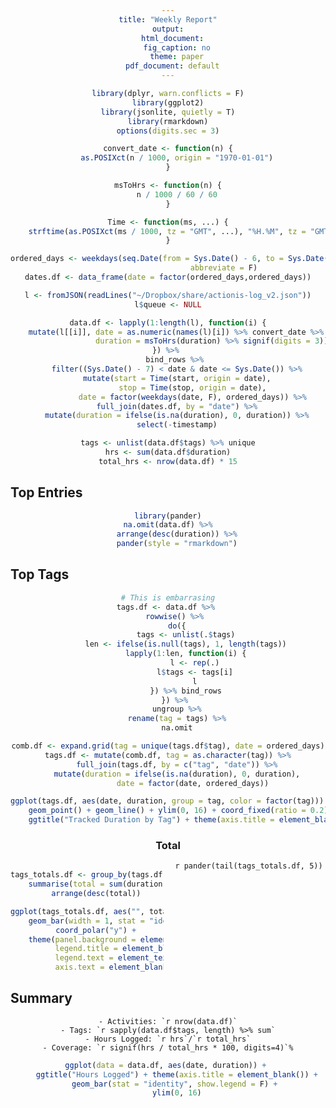 ```yaml
---
title: "Weekly Report"
output:
  html_document:
    fig_caption: no
    theme: paper
  pdf_document: default
---
```


<style type="text/css">
h2 {
    text-align: left;
}

body {
    text-align: center;
}

.columnize {
    column-count: 2;
    -moz-column-count: 2;
    -webkit-column-count: 2;
}

.columnize img {
    width: 75%;
    height: auto;
}

.summary {
    text-align: left;
}

.graph {
    text-align: center;
}
</style>


```r
library(dplyr, warn.conflicts = F)
library(ggplot2)
library(jsonlite, quietly = T)
library(rmarkdown)
options(digits.sec = 3)

convert_date <- function(n) {
    as.POSIXct(n / 1000, origin = "1970-01-01")
}

msToHrs <- function(n) {
    n / 1000 / 60 / 60
}

Time <- function(ms, ...) {
    strftime(as.POSIXct(ms / 1000, tz = "GMT", ...), "%H.%M", tz = "GMT")
}

ordered_days <- weekdays(seq.Date(from = Sys.Date() - 6, to = Sys.Date(), by = 1), 
                         abbreviate = F)
dates.df <- data_frame(date = factor(ordered_days,ordered_days))

l <- fromJSON(readLines("~/Dropbox/share/actionis-log_v2.json"))
l$queue <- NULL

data.df <- lapply(1:length(l), function(i) {
    mutate(l[[i]], date = as.numeric(names(l)[i]) %>% convert_date %>% as.Date,
                   duration = msToHrs(duration) %>% signif(digits = 3))
}) %>% 
    bind_rows %>% 
    filter((Sys.Date() - 7) < date & date <= Sys.Date()) %>%
    mutate(start = Time(start, origin = date),
           stop = Time(stop, origin = date),
           date = factor(weekdays(date, F), ordered_days)) %>%
    full_join(dates.df, by = "date") %>%
    mutate(duration = ifelse(is.na(duration), 0, duration)) %>%
    select(-timestamp)

tags <- unlist(data.df$tags) %>% unique
hrs <- sum(data.df$duration)
total_hrs <- nrow(data.df) * 15
```

## Top Entries

```r
library(pander)
na.omit(data.df) %>%
    arrange(desc(duration)) %>%
    pander(style = "rmarkdown")
```

## Top Tags

```r
# This is embarrasing
tags.df <- data.df %>% 
    rowwise() %>% 
    do({
        tags <- unlist(.$tags)
        len <- ifelse(is.null(tags), 1, length(tags))
        lapply(1:len, function(i) {
            l <- rep(.)
            l$tags <- tags[i]
            l
        }) %>% bind_rows
    }) %>% 
    ungroup %>%
    rename(tag = tags) %>%
    na.omit

comb.df <- expand.grid(tag = unique(tags.df$tag), date = ordered_days)
tags.df <- mutate(comb.df, tag = as.character(tag)) %>%
    full_join(tags.df, by = c("tag", "date")) %>%
    mutate(duration = ifelse(is.na(duration), 0, duration),
           date = factor(date, ordered_days))

ggplot(tags.df, aes(date, duration, group = tag, color = factor(tag))) +
    geom_point() + geom_line() + ylim(0, 16) + coord_fixed(ratio = 0.2) +
    ggtitle("Tracked Duration by Tag") + theme(axis.title = element_blank())
```

### Total

<div class="columnize">
```r
tags_totals.df <- group_by(tags.df, tag) %>%
    summarise(total = sum(duration)) %>%
    arrange(desc(total))

ggplot(tags_totals.df, aes("", total, fill = tag)) + 
    geom_bar(width = 1, stat = "identity") + 
    coord_polar("y") +
    theme(panel.background = element_rect(fill = "transparent", color = NA),
          legend.title = element_blank(), 
          legend.text = element_text(size = 20), axis.title = element_blank(),
          axis.text = element_blank(), axis.ticks = element_blank())
```

`r pander(tail(tags_totals.df, 5))`
</div>

## Summary { .summary }

    - Activities: `r nrow(data.df)`
    - Tags: `r sapply(data.df$tags, length) %>% sum`
    - Hours Logged: `r hrs`/`r total_hrs`
    - Coverage: `r signif(hrs / total_hrs * 100, digits=4)`%

<div class="graph">
```r
ggplot(data = data.df, aes(date, duration)) + 
    ggtitle("Hours Logged") + theme(axis.title = element_blank()) +
    geom_bar(stat = "identity", show.legend = F) + 
    ylim(0, 16)
```
</div>
